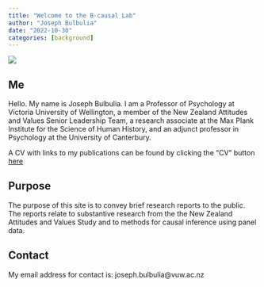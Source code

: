 ```yaml
---
title: "Welcome to the B-causal Lab"
author: "Joseph Bulbulia"
date: "2022-10-30"
categories: [background]
---
```



![](jb.jpg)

## Me

Hello. My name is Joseph Bulbulia. I am a Professor of Psychology at Victoria University of Wellington, a member of the New Zealand Attitudes and Values Senior Leadership Team, a research associate at the Max Plank Institute for the Science of Human History, and an adjunct professor in Psychology at the University of Canterbury.

A CV with links to my publications can be found by clicking the "CV" button [here]( https://josephbulbulia.netlify.app)

## Purpose

The purpose of this site is to convey brief research reports to the public. The reports relate to substantive research from the the New Zealand Attitudes and Values Study and to methods for causal inference using panel data. 

## Contact 

My email address for contact is: joseph.bulbulia@vuw.ac.nz
